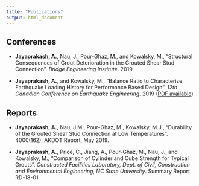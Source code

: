 ```yaml
---
title: "Publications"
output: html_document
---
```


## Conferences

* **Jayaprakash, A.**, Nau, J., Pour-Ghaz, M., and Kowalsky, M., "Structural Consequences of Grout Deterioration in the Grouted Shear Stud Connection". _Bridge Engineering Institute_. 2019

* **Jayaprakash, A.**, and Kowalsky, M., "Balance Ratio to Characterize Earthquake Loading History for Performance Based Design". _12th Canadian Conference on Earthquake Engineering_. 2019 ([PDF available](\Publications\12CCEE.pdf))

## Reports

* **Jayaprakash, A.**, Nau, J.M., Pour-Ghaz, M., Kowalsky, M.J., "Durability of the Grouted Shear Stud Connection at Low Temperatures". 4000(162), AKDOT Report, May 2019.

* **Jayaprakash, A.**, Price, C., Jiang, A., Pour-Ghaz, M., Nau, J., and Kowalsky, M., "Comparison of Cylinder and Cube Strength for Typical Grouts". _Constructed Facilities Laboratory, Dept. of Civil, Construction and Environmental Engineering, NC State University_. Summary Report RD-18-01.